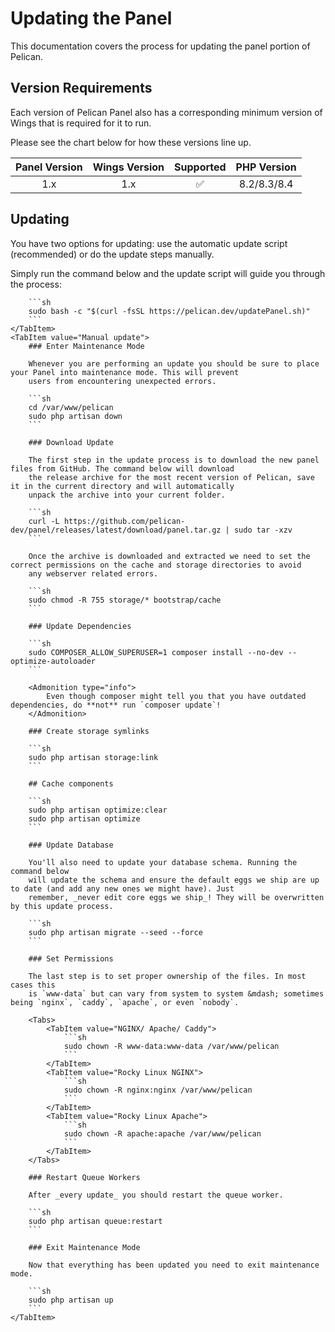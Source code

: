 
# Updating the Panel

This documentation covers the process for updating the panel portion of Pelican.

## Version Requirements

Each version of Pelican Panel also has a corresponding minimum version of Wings that is required for it to run.

Please see the chart below for how these versions line up.

| Panel Version | Wings Version | Supported | PHP Version |
|:-------------:|:-------------:|:---------:|:-----------:|
|      1.x      |      1.x      |    ✅︎     | 8.2/8.3/8.4 |

## Updating

You have two options for updating: use the automatic update script (recommended) or do the update steps manually.

<Tabs>
    <TabItem value="Update script (recommended)">
        Simply run the command below and the update script will guide you through the process:

        ```sh
        sudo bash -c "$(curl -fsSL https://pelican.dev/updatePanel.sh)"
        ```
    </TabItem>
    <TabItem value="Manual update">
        ### Enter Maintenance Mode

        Whenever you are performing an update you should be sure to place your Panel into maintenance mode. This will prevent
        users from encountering unexpected errors.

        ```sh
        cd /var/www/pelican
        sudo php artisan down
        ```

        ### Download Update

        The first step in the update process is to download the new panel files from GitHub. The command below will download
        the release archive for the most recent version of Pelican, save it in the current directory and will automatically
        unpack the archive into your current folder.

        ```sh
        curl -L https://github.com/pelican-dev/panel/releases/latest/download/panel.tar.gz | sudo tar -xzv
        ```

        Once the archive is downloaded and extracted we need to set the correct permissions on the cache and storage directories to avoid
        any webserver related errors.

        ```sh
        sudo chmod -R 755 storage/* bootstrap/cache
        ```

        ### Update Dependencies

        ```sh
        sudo COMPOSER_ALLOW_SUPERUSER=1 composer install --no-dev --optimize-autoloader
        ```

        <Admonition type="info">
            Even though composer might tell you that you have outdated dependencies, do **not** run `composer update`!
        </Admonition>

        ### Create storage symlinks

        ```sh
        sudo php artisan storage:link
        ```

        ## Cache components

        ```sh
        sudo php artisan optimize:clear
        sudo php artisan optimize
        ```

        ### Update Database

        You'll also need to update your database schema. Running the command below
        will update the schema and ensure the default eggs we ship are up to date (and add any new ones we might have). Just
        remember, _never edit core eggs we ship_! They will be overwritten by this update process.

        ```sh
        sudo php artisan migrate --seed --force
        ```

        ### Set Permissions

        The last step is to set proper ownership of the files. In most cases this
        is `www-data` but can vary from system to system &mdash; sometimes being `nginx`, `caddy`, `apache`, or even `nobody`.

        <Tabs>
            <TabItem value="NGINX/ Apache/ Caddy">
                ```sh
                sudo chown -R www-data:www-data /var/www/pelican
                ```
            </TabItem>
            <TabItem value="Rocky Linux NGINX">
                ```sh
                sudo chown -R nginx:nginx /var/www/pelican
                ```
            </TabItem>
            <TabItem value="Rocky Linux Apache">
                ```sh
                sudo chown -R apache:apache /var/www/pelican
                ```
            </TabItem>
        </Tabs>

        ### Restart Queue Workers

        After _every update_ you should restart the queue worker.

        ```sh
        sudo php artisan queue:restart
        ```

        ### Exit Maintenance Mode

        Now that everything has been updated you need to exit maintenance mode.

        ```sh
        sudo php artisan up
        ```
    </TabItem>
</Tabs>
